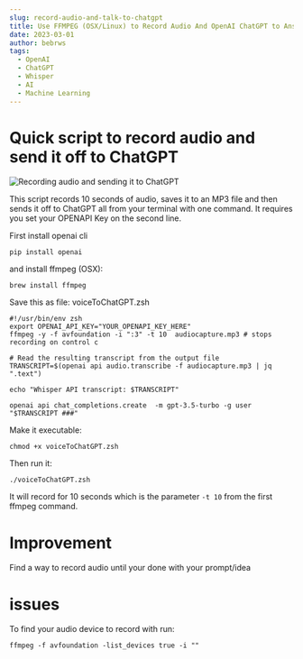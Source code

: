 ```yaml
---
slug: record-audio-and-talk-to-chatgpt
title: Use FFMPEG (OSX/Linux) to Record Audio And OpenAI ChatGPT to Answer Questions
date: 2023-03-01
author: bebrws
tags:
  - OpenAI
  - ChatGPT
  - Whisper
  - AI
  - Machine Learning
---
```


# Quick script to record audio and send it off to ChatGPT

![Recording audio and sending it to ChatGPT](/static/whisper.mov.gif)

This script records 10 seconds of audio, saves it to an MP3 file and then sends it off to ChatGPT all from your terminal with one command.
It requires you set your OPENAPI Key on the second line.

First install openai cli
```
pip install openai
```
and install ffmpeg (OSX):
```
brew install ffmpeg
```


Save this as file: voiceToChatGPT.zsh
```
#!/usr/bin/env zsh
export OPENAI_API_KEY="YOUR_OPENAPI_KEY_HERE"
ffmpeg -y -f avfoundation -i ":3" -t 10  audiocapture.mp3 # stops recording on control c

# Read the resulting transcript from the output file
TRANSCRIPT=$(openai api audio.transcribe -f audiocapture.mp3 | jq ".text")

echo "Whisper API transcript: $TRANSCRIPT"

openai api chat_completions.create  -m gpt-3.5-turbo -g user "$TRANSCRIPT ###"
```


Make it executable:
```
chmod +x voiceToChatGPT.zsh
```

Then run it:

```
./voiceToChatGPT.zsh
```

It will record for 10 seconds which is the parameter ``` -t 10 ``` from the first ffmpeg command.

# Improvement

Find a way to record audio until your done with your prompt/idea

# issues

To find your audio device to record with run:

```
ffmpeg -f avfoundation -list_devices true -i ""
```

